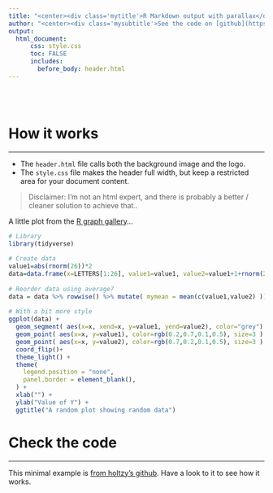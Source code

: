 ```yaml
---
title: "<center><div class='mytitle'>R Markdown output with parallax</div></center>"
author: "<center><div class='mysubtitle'>See the code on [github](https://github.com/ecolology). </div></center>"
output:
  html_document:
      css: style.css
      toc: FALSE
      includes: 
        before_body: header.html
---
```


<br><br>

<div class="mycontent">


# How it works
***

- The `header.html` file calls both the background image and the logo. 
- The `style.css` file makes the header full width, but keep a restricted area for your document content.

>Disclaimer: I'm not an html expert, and there is probably a better / cleaner solution to achieve that..

A little plot from the [R graph gallery](https:www.r-graph-gallery.com)...

```r
# Library
library(tidyverse)
 
# Create data
value1=abs(rnorm(26))*2
data=data.frame(x=LETTERS[1:26], value1=value1, value2=value1+1+rnorm(26, sd=1) )
 
# Reorder data using average?
data = data %>% rowwise() %>% mutate( mymean = mean(c(value1,value2) )) %>% arrange(mymean) %>% mutate(x=factor(x, x))
 
# With a bit more style
ggplot(data) +
  geom_segment( aes(x=x, xend=x, y=value1, yend=value2), color="grey") +
  geom_point( aes(x=x, y=value1), color=rgb(0.2,0.7,0.1,0.5), size=3 ) +
  geom_point( aes(x=x, y=value2), color=rgb(0.7,0.2,0.1,0.5), size=3 ) +
  coord_flip()+
  theme_light() +
  theme(
    legend.position = "none",
    panel.border = element_blank(),
  ) +
  xlab("") +
  ylab("Value of Y") +
  ggtitle("A random plot showing random data")
```





# Check the code
***

This minimal example is [from holtzy's github](https://github.com/holtzy/R-Markdown-Parallax). Have a look to it to see how it works.

<br><br><br>
</div>